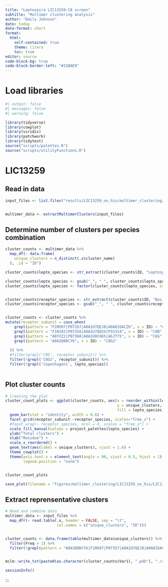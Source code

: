 ```yaml
---
title: "Leptospira LIC13259-C8 screen"
subtitle: "Multimer clustering analysis"
author: "Emily Johnson"
date: today
date-format: short
format:
  html:
    self-contained: true
    theme: litera
    toc: true
editor: source
code-block-bg: true
code-block-border-left: "#31BAE9"
---
```


# Load libraries

```r
#| output: false
#| messages: false
#| warning: false

library(tidyverse)
library(cowplot)
library(viridis)
library(patchwork)
library(tidytext)
source("scripts/palettes.R")
source("scripts/utilityFunctions.R")

```


# LIC13259

## Read in data

```r

input_files <- list.files("results/LIC13259_no_his/multimer_clustering/",pattern = ".tsv", full.names = TRUE) 


multimer_data <- extractMultimerClusters(input_files)

```


## Determine number of clusters per species combination

```r

cluster_counts <- multimer_data %>%
  map_df(~ data.frame(
    unique_clusters = n_distinct(.x$cluster_name) 
  ), .id = "ID")

```

```r

cluster_counts$lepto_species <- str_extract(cluster_counts$ID, "Leptospira_biflexa|Leptospira_borgpetersenii|Leptospira_interrogans_s.Copenhageni|Leptospira_interrogans|Leptospira_kmetyi|Leptospira_wolffii|Leptospira_ilyithenensis")

cluster_counts$lepto_species <- gsub("_", " ", cluster_counts$lepto_species)
cluster_counts$lepto_species <- factor(cluster_counts$lepto_species, ordered = TRUE, levels=c("Leptospira biflexa", "Leptospira ilyithenensis", "Leptospira kmetyi", "Leptospira wolffii", "Leptospira borgpetersenii", "Leptospira interrogans", "Leptospira interrogans s.Copenhageni"))


cluster_counts$receptor_species <- str_extract(cluster_counts$ID, "Bos_taurus|Canis_lupus|Homo_sapiens|Macaca_mulatta|Mesocricetus_auratus|Mus_musculus|Rattus_norvegicus|Sus_scrofa")
cluster_counts$receptor_species <- gsub("_", " ", cluster_counts$receptor_species)


cluster_counts <- cluster_counts %>% 
mutate(receptor_subunit = case_when(
    grepl(pattern = "F1MX87|P07357|A0A1U7QEJ8|A0A8I6ACZ6", x = ID) ~ "C8A",
    grepl(pattern = "F1N102|P07358|A0A1U7QQ34|P55314", x = ID) ~ "C8B",
    grepl(pattern = "A8YXZ2|P07360|A0A1U8CH65|A6JT75", x = ID) ~ "C8G",
    grepl(pattern = "A0A3Q0DCY6", x = ID) ~ "C8G2"
    
  )) %>%
  #filter(grepl('C8G', receptor_subunit)) %>%
  filter(!grepl('C8G2', receptor_subunit)) %>%
  filter(!grepl('Copenhageni', lepto_species))
  

```


## Plot cluster counts

```r

# Creating the plot
cluster_count_plots <- ggplot(cluster_counts, aes(x = reorder_within(lepto_species, -unique_clusters, receptor_species), 
                                                  y = unique_clusters, 
                                                  fill = lepto_species)) +
  geom_bar(stat = "identity", width = 0.6) +
  facet_grid(receptor_subunit ~receptor_species, scales="free_x") +
  #facet_wrap(~ receptor_species, ncol = 4, scales = "free_x") +
  scale_fill_manual(values = project_palettes$lepto_species) + 
  ylab("Total clusters") + 
  xlab("Residue") +
  scale_x_reordered() +
  geom_text(aes(label = unique_clusters), vjust = 1.6) +
  theme_cowplot() +
  theme(axis.text.x = element_text(angle = 90, vjust = 0.5, hjust = 1), 
        legend.position = "none") 


cluster_count_plots

```


```r

save_plot(filename = "figures/multimer_clustering/LIC13259_no_his/LIC13259_no_his_cluster_counts.pdf", plot = cluster_count_plots, base_height = 6, base_width = 15, bg="white")

```


## Extract reprensentative clusters

```r

# Read and combine data
multimer_data <- input_files %>%
  map_dfr(~ read.table(.x, header = FALSE, sep = "\t", 
                       col.names = c("unique_clusters", "ID")))


cluster_counts <- data.frame(table(multimer_data$unique_clusters)) %>%
  filter(Freq > 1) %>%
  filter(!grepl(pattern = "A0A3Q0DCY6|F1MX87|P07357|A0A1U7QEJ8|A0A8I6ACZ6|F1N102|P07358|A0A1U7QQ34|P55314", x = Var1))


mclm::write_txt(paste0(as.character(cluster_counts$Var1), ".pdb"), "./results/LIC13259_no_his/LIC13259_no_his_representive_clusters.txt", line_glue = "\n")


```

```r
sessionInfo()
```

:::
